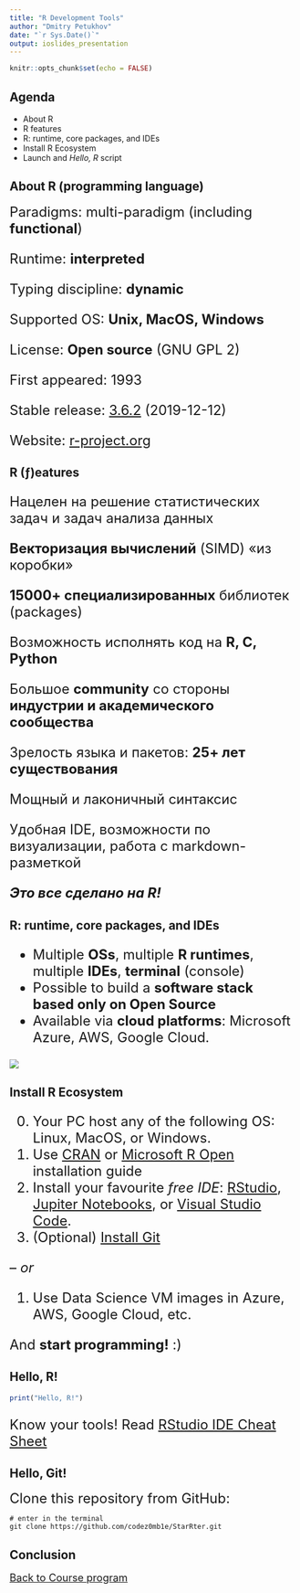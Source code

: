 ```yaml
---
title: "R Development Tools"
author: "Dmitry Petukhov"
date: "`r Sys.Date()`"
output: ioslides_presentation
---
```


```r
knitr::opts_chunk$set(echo = FALSE)
```


## Agenda

- About R 
- R features
- R: runtime, core packages, and IDEs
- Install R Ecosystem
- Launch and _Hello, R_ script


## About R (programming language)

<font size="5">
Paradigms: multi-paradigm (including __functional__)

Runtime: __interpreted__

Typing discipline: __dynamic__

Supported OS: __Unix, MacOS, Windows__

License: __Open source__ (GNU GPL 2)

First appeared: 1993

Stable release: [3.6.2](https://cran.r-project.org/src/base/R-3/) (2019-12-12)

Website:	[r-project.org](https://www.r-project.org/)
</font>


## R (ƒ)eatures

<font size="5">

Нацелен на решение статистических задач и задач анализа данных

__Векторизация вычислений__ (SIMD) «из коробки»

__15000+ специализированных__ библиотек (packages)

Возможность исполнять код на __R, C, Python__

Большое __community__ со стороны __индустрии и академического сообщества__

Зрелость языка и пакетов: __25+ лет существования__

Мощный и лаконичный синтаксис

Удобная IDE, возможности по визуализации, работа с markdown-разметкой

___Это все сделано на R!___

</font>


## R: runtime, core packages, and IDEs

<font size="5">

- Multiple __OSs__, multiple __R runtimes__, multiple __IDEs__, __terminal__ (console)
- Possible to build a __software stack based only on Open Source__
- Available via __cloud platforms__: Microsoft Azure, AWS, Google Cloud.

</font>

<div class="columns-2">
  ![](img/ide-runtime-os.png)
</div>


## Install R Ecosystem

<font size="5">

0. Your PC host any of the following OS: Linux, MacOS, or Windows.
1. Use [CRAN](https://cran.r-project.org/) or [Microsoft R Open](https://mran.microsoft.com/documents/rro/installation) installation guide
2. Install your favourite *free IDE*: [RStudio](https://rstudio.com/products/rstudio/), [Jupiter Notebooks](https://jupyter.org/install), or
[Visual Studio Code](https://code.visualstudio.com/download).
3. (Optional) [Install Git](https://git-scm.com/book/en/v2/Getting-Started-Installing-Git)

-- *or*

1. Use Data Science VM images in Azure, AWS, Google Cloud, etc.


And **start programming!** :)

</font>


## Hello, R!

```r
print("Hello, R!")
```

<font size="5">

Know your tools! Read [RStudio IDE Cheat Sheet](https://github.com/rstudio/cheatsheets/raw/master/rstudio-ide.pdf)

</font>


## Hello, Git!

<font size="5">
Clone this repository from GitHub:
</font>

```
# enter in the terminal
git clone https://github.com/codez0mb1e/StarRter.git
```


## Conclusion

<font size="4">
[Back to Course program](/StarRter/)
</font>
